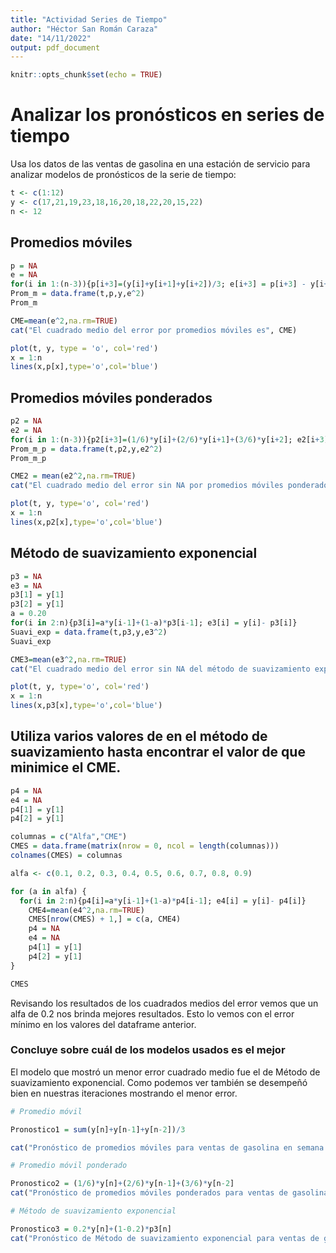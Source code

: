 ---
title: "Actividad Series de Tiempo"
author: "Héctor San Román Caraza"
date: "14/11/2022"
output: pdf_document
---

```{r setup, include=FALSE}
knitr::opts_chunk$set(echo = TRUE)
```

# Analizar los pronósticos en series de tiempo

Usa los datos de las ventas de gasolina en una estación de servicio para analizar modelos de pronósticos de la serie de tiempo:

```{r}
t <- c(1:12)
y <- c(17,21,19,23,18,16,20,18,22,20,15,22)
n <- 12
```

## Promedios móviles

```{r pressure}
p = NA
e = NA
for(i in 1:(n-3)){p[i+3]=(y[i]+y[i+1]+y[i+2])/3; e[i+3] = p[i+3] - y[i+3]}
Prom_m = data.frame(t,p,y,e^2)
Prom_m
```


```{r}
CME=mean(e^2,na.rm=TRUE)
cat("El cuadrado medio del error por promedios móviles es", CME)
```

```{r}
plot(t, y, type = 'o', col='red')
x = 1:n
lines(x,p[x],type='o',col='blue')
```
## Promedios móviles ponderados


```{r}
p2 = NA
e2 = NA
for(i in 1:(n-3)){p2[i+3]=(1/6)*y[i]+(2/6)*y[i+1]+(3/6)*y[i+2]; e2[i+3] = p2[i+3] - y[i+3]}
Prom_m_p = data.frame(t,p2,y,e2^2)
Prom_m_p
```


```{r}
CME2 = mean(e2^2,na.rm=TRUE)
cat("El cuadrado medio del error sin NA por promedios móviles ponderados es", CME2)
```
```{r}
plot(t, y, type='o', col='red')
x = 1:n
lines(x,p2[x],type='o',col='blue')
```

## Método de suavizamiento exponencial

```{r}
p3 = NA
e3 = NA
p3[1] = y[1]
p3[2] = y[1]
a = 0.20
for(i in 2:n){p3[i]=a*y[i-1]+(1-a)*p3[i-1]; e3[i] = y[i]- p3[i]}
Suavi_exp = data.frame(t,p3,y,e3^2)
Suavi_exp
```


```{r}
CME3=mean(e3^2,na.rm=TRUE)
cat("El cuadrado medio del error sin NA del método de suavizamiento exponencial es ", CME3)
```

```{r}
plot(t, y, type='o', col='red')
x = 1:n
lines(x,p3[x],type='o',col='blue')
```

## Utiliza varios valores de en el método de suavizamiento hasta encontrar el valor de que minimice el CME.

```{r}
p4 = NA
e4 = NA
p4[1] = y[1]
p4[2] = y[1]

columnas = c("Alfa","CME") 
CMES = data.frame(matrix(nrow = 0, ncol = length(columnas))) 
colnames(CMES) = columnas

alfa <- c(0.1, 0.2, 0.3, 0.4, 0.5, 0.6, 0.7, 0.8, 0.9)

for (a in alfa) {
  for(i in 2:n){p4[i]=a*y[i-1]+(1-a)*p4[i-1]; e4[i] = y[i]- p4[i]}
    CME4=mean(e4^2,na.rm=TRUE)
    CMES[nrow(CMES) + 1,] = c(a, CME4)
    p4 = NA
    e4 = NA
    p4[1] = y[1]
    p4[2] = y[1]
}

CMES
```

Revisando los resultados de los cuadrados medios del error vemos que un alfa de 0.2 nos brinda mejores resultados. Esto lo vemos con el error mínimo en los valores del dataframe anterior.

### Concluye sobre cuál de los modelos usados es el mejor

El modelo que mostró un menor error cuadrado medio fue el de Método de suavizamiento exponencial. Como podemos ver también se desempeñó bien en nuestras iteraciones mostrando el menor error.

```{r}
# Promedio móvil

Pronostico1 = sum(y[n]+y[n-1]+y[n-2])/3

cat("Pronóstico de promedios móviles para ventas de gasolina en semana 13:", Pronostico1,"\n", "\n")

# Promedio móvil ponderado

Pronostico2 = (1/6)*y[n]+(2/6)*y[n-1]+(3/6)*y[n-2]
cat("Pronóstico de promedios móviles ponderados para ventas de gasolina semana 13:", Pronostico2, "\n", "\n")

# Método de suavizamiento exponencial

Pronostico3 = 0.2*y[n]+(1-0.2)*p3[n]
cat("Pronóstico de Método de suavizamiento exponencial para ventas de gasolina semana 13:", Pronostico3)
```

